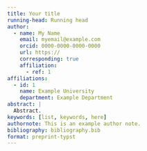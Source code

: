 ```yaml
---
title: Your title
running-head: Running head
author:
  - name: My Name
    email: myemail@example.com
    orcid: 0000-0000-0000-0000
    url: https://
    corresponding: true
    affiliation:
      - ref: 1
affiliations:
  - id: 1
    name: Example University
    department: Example Department
abstract: |
  Abstract.
keywords: [list, keywords, here]
authornote: This is an example author note.
bibliography: bibliography.bib
format: preprint-typst
---
```

